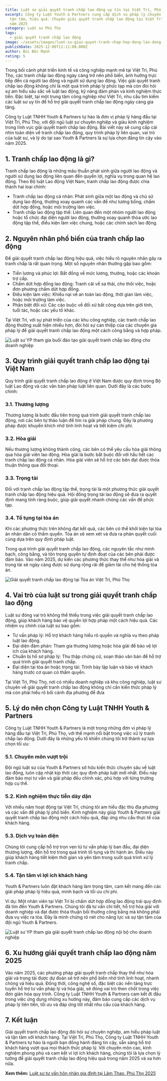 ```yaml
---
title: Luật sư giải quyết tranh chấp lao động uy tín tại Việt Trì, Phú Thọ 2025
excerpt: Công ty Luật Youth & Partners cung cấp dịch vụ pháp lý chuyên nghiệp,
  tận tâm, hiệu quả. Chuyên giải quyết tranh chấp lao động tại Việt Trì, Phú Thọ
  năm 2025
category: Luật sư Phú Thọ
tags:
  - giải quyết tranh chấp lao động
image: ~/assets/images/luat-su-giai-quyet-tranh-chap-hop-dong-lao-dong-uy-tin-tai-viet-tri-phu-tho-2025.jpg
publishDate: 2025-12-06T11:11:00.000Z
author: Bùi Đức Mạnh
rating: 5
---
```


Trong bối cảnh phát triển kinh tế và công nghiệp mạnh mẽ tại Việt Trì, Phú Thọ, các tranh chấp lao động ngày càng trở nên phổ biến, ảnh hưởng trực tiếp đến cả người lao động và người sử dụng lao động. Việc giải quyết tranh chấp lao động không chỉ là một quá trình pháp lý phức tạp mà còn đòi hỏi sự am hiểu sâu sắc về luật lao động, kỹ năng đàm phán và kinh nghiệm thực tiễn. Đặc biệt, tại một trung tâm công nghiệp như Việt Trì, nhu cầu tìm kiếm các luật sư uy tín để hỗ trợ giải quyết tranh chấp lao động ngày càng gia tăng.

Công ty Luật TNHH Youth & Partners tự hào là đơn vị pháp lý hàng đầu tại Việt Trì, Phú Thọ, với đội ngũ luật sư chuyên nghiệp và giàu kinh nghiệm trong lĩnh vực giải quyết tranh chấp lao động. Bài viết này sẽ cung cấp cái nhìn toàn diện về tranh chấp lao động, quy trình pháp lý liên quan, vai trò của luật sư, và lý do tại sao Youth & Partners là sự lựa chọn đáng tin cậy vào năm 2025.

<YouTube id="deSlm5fs4Yc" />

## 1. Tranh chấp lao động là gì?

Tranh chấp lao động là những mâu thuẫn phát sinh giữa người lao động và người sử dụng lao động liên quan đến quyền lợi, nghĩa vụ trong quan hệ lao động. Theo Bộ luật Lao động Việt Nam, tranh chấp lao động được chia thành hai loại chính:

* Tranh chấp lao động cá nhân: Phát sinh giữa một lao động và chủ sử dụng lao động, thường xoay quanh các vấn đề như lương bổng, chấm dứt hợp đồng, hoặc môi trường làm việc.
* Tranh chấp lao động tập thể: Liên quan đến một nhóm người lao động hoặc tổ chức đại diện người lao động, thường xoay quanh thỏa ước lao động tập thể, điều kiện làm việc chung, hoặc các chính sách lao động.

## 2. Nguyên nhân phổ biến của tranh chấp lao động

Để giải quyết tranh chấp lao động hiệu quả, việc hiểu rõ nguyên nhân gây ra tranh chấp là rất quan trọng. Một số nguyên nhân thường gặp bao gồm:

* Tiền lương và phúc lợi: Bất đồng về mức lương, thưởng, hoặc các khoản trợ cấp.
* Chấm dứt hợp đồng lao động: Tranh cãi về sa thải, cho thôi việc, hoặc đơn phương chấm dứt hợp đồng.
* Điều kiện làm việc: Khiếu nại về an toàn lao động, thời gian làm việc, hoặc môi trường làm việc.
* Phân biệt đối xử: Các cáo buộc về đối xử bất công dựa trên giới tính, tuổi tác, hoặc các yếu tố khác.

Tại Việt Trì, với sự phát triển của các khu công nghiệp, các tranh chấp lao động thường xuất hiện nhiều hơn, đòi hỏi sự can thiệp của các chuyên gia pháp lý để giải quyết tranh chấp lao động một cách công bằng và hợp pháp.

![Luật sư YP tham gia buổi đào tạo giải quyết tranh chấp lao động cho doanh nghiệp](~/assets/images/luat-su-yp-tham-gia-buoi-dao-tao-giai-quyet-tranh-chap-lao-dong-cho-doanh-nghiep.jpg "Luật sư YP tham gia buổi đào tạo giải quyết tranh chấp lao động cho doanh nghiệp")

## 3. Quy trình giải quyết tranh chấp lao động tại Việt Nam

Quy trình giải quyết tranh chấp lao động ở Việt Nam được quy định trong Bộ luật Lao động và các văn bản pháp luật liên quan. Dưới đây là các bước chính:

### 3.1. Thương lượng

Thương lượng là bước đầu tiên trong quá trình giải quyết tranh chấp lao động, nơi các bên tự thảo luận để tìm ra giải pháp chung. Đây là phương pháp được khuyến khích nhờ tính linh hoạt và tiết kiệm chi phí.

### 3.2. Hòa giải

Nếu thương lượng không thành công, các bên có thể yêu cầu hòa giải thông qua hòa giải viên lao động. Hòa giải là bước bắt buộc đối với hầu hết các tranh chấp lao động cá nhân. Hòa giải viên sẽ hỗ trợ các bên đạt được thỏa thuận thông qua đối thoại.

### 3.3. Trọng tài

Đối với tranh chấp lao động tập thể, trọng tài là một phương thức giải quyết tranh chấp lao động hiệu quả. Hội đồng trọng tài lao động sẽ đưa ra quyết định mang tính ràng buộc, giúp giải quyết nhanh chóng các vấn đề phức tạp.

### 3.4. Tố tụng tại tòa án

Khi các phương thức trên không đạt kết quả, các bên có thể khởi kiện tại tòa án nhân dân có thẩm quyền. Tòa án sẽ xem xét và đưa ra phán quyết cuối cùng dựa trên quy định pháp luật.

Trong quá trình giải quyết tranh chấp lao động, các nguyên tắc như minh bạch, công bằng, và tôn trọng quyền tự định đoạt của các bên phải được đảm bảo. Vào năm 2025, dự kiến các phương thức thay thế như hòa giải và trọng tài sẽ ngày càng được sử dụng rộng rãi để giảm tải cho hệ thống tòa án.

![Giải quyết tranh chấp lao động tại Tòa án Việt Trì, Phú Thọ](~/assets/images/giai-quyet-tranh-chap-lao-dong-tai-toa-an-viet-tri-phu-tho.jpg "Giải quyết tranh chấp lao động tại Tòa án Việt Trì, Phú Thọ")

## 4. Vai trò của luật sư trong giải quyết tranh chấp lao động

Luật sư đóng vai trò không thể thiếu trong việc giải quyết tranh chấp lao động, giúp khách hàng bảo vệ quyền lợi hợp pháp một cách hiệu quả. Các nhiệm vụ chính của luật sư bao gồm:

* Tư vấn pháp lý: Hỗ trợ khách hàng hiểu rõ quyền và nghĩa vụ theo pháp luật lao động.
* Đại diện đàm phán: Tham gia thương lượng hoặc hòa giải để bảo vệ lợi ích của khách hàng.
* Chuẩn bị hồ sơ pháp lý: Thu thập chứng cứ, soạn thảo văn bản để hỗ trợ quá trình giải quyết tranh chấp.
* Đại diện tại tòa án hoặc trọng tài: Trình bày lập luận và bảo vệ khách hàng trước cơ quan có thẩm quyền.

Tại Việt Trì, Phú Thọ, nơi có nhiều doanh nghiệp và khu công nghiệp, luật sư chuyên về giải quyết tranh chấp lao động không chỉ cần kiến thức pháp lý mà còn phải hiểu rõ bối cảnh địa phương để đưa

## 5. Lý do nên chọn Công ty Luật TNHH Youth & Partners

Công ty Luật TNHH Youth & Partners là một trong những đơn vị pháp lý hàng đầu tại Việt Trì, Phú Thọ, với thế mạnh nổi bật trong việc xử lý tranh chấp lao động. Dưới đây là những yếu tố khiến chúng tôi trở thành sự lựa chọn tối ưu:

### 5.1. Chuyên môn vượt trội

Đội ngũ luật sư của Youth & Partners sở hữu kiến thức chuyên sâu về luật lao động, luôn cập nhật kịp thời các quy định pháp luật mới nhất. Điều này đảm bảo mọi tư vấn và giải pháp đều chính xác, phù hợp với từng trường hợp cụ thể.

### 5.2. Kinh nghiệm thực tiễn dày dặn

Với nhiều năm hoạt động tại Việt Trì, chúng tôi am hiểu đặc thù địa phương và các vấn đề pháp lý phổ biến. Kinh nghiệm này giúp Youth & Partners giải quyết tranh chấp lao động một cách hiệu quả, đáp ứng nhu cầu thực tế của khách hàng.

### 5.3. Dịch vụ toàn diện

Chúng tôi cung cấp hỗ trợ trọn vẹn từ tư vấn pháp lý ban đầu, đại diện thương lượng, đến hỗ trợ trong quá trình tố tụng và thi hành án. Điều này giúp khách hàng tiết kiệm thời gian và yên tâm trong suốt quá trình xử lý tranh chấp.

### 5.4. Tận tâm vì lợi ích khách hàng

Youth & Partners luôn đặt khách hàng làm trọng tâm, cam kết mang đến các giải pháp pháp lý hiệu quả, minh bạch và tối ưu chi phí.

Ví dụ: Một nhân viên tại Việt Trì bị chấm dứt hợp đồng lao động trái quy định đã tìm đến Youth & Partners. Chúng tôi đã tư vấn chi tiết, hỗ trợ hòa giải với doanh nghiệp và đạt được thỏa thuận bồi thường công bằng mà không phải đưa vụ việc ra tòa. Đây là minh chứng rõ nét cho năng lực và sự tận tâm của đội ngũ Youth & Partners.

![Luật sư YP tham gia giải quyết tranh chấp lao động nội bộ cho doanh nghiệp](~/assets/images/luat-su-yp-tham-gia-giai-quyet-tranh-chap-lao-dong-noi-bo-cho-doanh-nghiep.jpg "Luật sư YP tham gia giải quyết tranh chấp lao động nội bộ cho doanh nghiệp")

## 6. Xu hướng giải quyết tranh chấp lao động năm 2025

Vào năm 2025, các phương pháp giải quyết tranh chấp thay thế như hòa giải và trọng tài được dự đoán sẽ trở nên phổ biến nhờ tính linh hoạt, nhanh chóng và hiệu quả. Đồng thời, công nghệ số, đặc biệt các nền tảng trực tuyến hỗ trợ tư vấn pháp lý và hòa giải, sẽ đóng vai trò then chốt trong việc đơn giản hóa quy trình. Công ty Luật TNHH Youth & Partners cam kết đi đầu trong việc ứng dụng những xu hướng này, đảm bảo cung cấp các dịch vụ pháp lý tiên tiến, tối ưu và đáp ứng tốt nhất nhu cầu của khách hàng.

## 7. Kết luận

Giải quyết tranh chấp lao động đòi hỏi sự chuyên nghiệp, am hiểu pháp luật và tận tâm với khách hàng. Tại Việt Trì, Phú Thọ, Công ty Luật TNHH Youth & Partners tự hào là người bạn đồng hành đáng tin cậy, sẵn sàng hỗ trợ khách hàng vượt qua mọi thách thức pháp lý. Với chuyên môn cao, kinh nghiệm phong phú và cam kết vì lợi ích khách hàng, chúng tôi là lựa chọn lý tưởng để giải quyết tranh chấp lao động hiệu quả trong năm 2025 và xa hơn nữa.

**Xem thêm:** [Luật sư tư vấn hôn nhân gia đình tại Lâm Thao, Phú Thọ 2025 ](https://yplawfirm.vn/tin-tuc/luat-su-tu-van-hon-nhan-gia-dinh-tai-lam-thao-phu-tho-2025)

